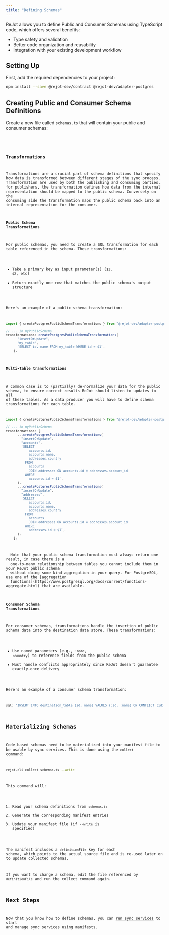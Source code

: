 ```yaml
---
title: "Defining Schemas"
---
```



ReJot allows you to define Public and Consumer Schemas using TypeScript code, which offers several
benefits:

- Type safety and validation
- Better code organization and reusability
- Integration with your existing development workflow

## Setting Up

First, add the required dependencies to your project:

```bash
npm install --save @rejot-dev/contract @rejot-dev/adapter-postgres
```

## Creating Public and Consumer Schema Definitions

Create a new file called `schemas.ts` that will contain your public and consumer schemas:

<PreWithCopy noWrapper>
  <Code
    code={rawSchemaText}
    lang="ts"
    themes={{
      light: "github-light",
      dark: "github-dark",
    }}
  />
</PreWithCopy>

### Transformations

Transformations are a crucial part of schema definitions that specify how data is transformed
between different stages of the sync process. Transformation are used by both the publishing and
consuming parties, for publishers, the transformation defines how data from the internal
representation should be mapped to the public schema. Conversely on the consuming side the
transformation maps the public schema back into an internal representation for the consumer.

#### Public Schema Transformations

For public schemas, you need to create a SQL transformation for each table referenced in the schema.
These transformations:

- Take a primary key as input parameter(s) (`$1`, `$2`, etc)
- Return exactly one row that matches the public schema's output structure

Here's an example of a public schema transformation:

```typescript
import { createPostgresPublicSchemaTransformations } from "@rejot-dev/adapter-postgres";

// ... in myPublicSchema
transformations: createPostgresPublicSchemaTransformations(
      "insertOrUpdate",
      "my_table",
      `SELECT id, name FROM my_table WHERE id = $1`,
    ),
```

#### Multi-table transformations

A common case is to (partially) de-normalize your data for the public schema, to ensure correct
results ReJot should listen to updates to all of these tables. As a data producer you will have to
define schema transformations for each table.

```typescript
import { createPostgresPublicSchemaTransformations } from "@rejot-dev/adapter-postgres";

// ... in myPublicSchema
transformations: [
      ...createPostgresPublicSchemaTransformations(
        "insertOrUpdate",
        "accounts",
        `SELECT
            accounts.id,
            accounts.name,
            addresses.country
          FROM
            accounts
            JOIN addresses ON accounts.id = addresses.account_id
          WHERE
            accounts.id = $1`,
      ),
      ...createPostgresPublicSchemaTransformations(
        "insertOrUpdate",
        "addresses",
        `SELECT
            accounts.id,
            accounts.name,
            addresses.country
          FROM
            accounts
            JOIN addresses ON accounts.id = addresses.account_id
          WHERE
            addresses.id = $1`,
      ),
    ],
```

<Notice type="WARNING">
  Note that your public schema transformation must always return one result, in case there is a
  one-to-many relationship between tables you cannot include them in your ReJot public schema
  without doing some kind aggregation in your query. For PostgreSQL, use one of the [aggregation
  functions](https://www.postgresql.org/docs/current/functions-aggregate.html) that are available.
</Notice>

#### Consumer Schema Transformations

For consumer schemas, transformations handle the insertion of public schema data into the
destination data store. These transformations:

- Use named parameters (e.g., `:name`, `:country`) to reference fields from the public schema
- Must handle conflicts appropriately since ReJot doesn't guarantee exactly-once delivery

Here's an example of a consumer schema transformation:

```typescript
sql: "INSERT INTO destination_table (id, name) VALUES (:id, :name) ON CONFLICT (id) DO UPDATE SET name = :name";
```

## Materializing Schemas

Code-based schemas need to be materialized into your manifest file to be usable by sync services.
This is done using the `collect` command:

```bash
rejot-cli collect schemas.ts --write
```

This command will:

1. Read your schema definitions from `schemas.ts`
2. Generate the corresponding manifest entries
3. Update your manifest file (if `--write` is specified)

The manifest includes a `definitionFile` key for each schema, which points to the actual source file
and is re-used later on to update collected schemas.

If you want to change a schema, edit the file referenced by `definitionFile` and run the collect
command again.

## Next Steps

Now that you know how to define schemas, you can
[run sync services](/docs/guides/running-sync-services) to start and manage sync services using
manifests.
